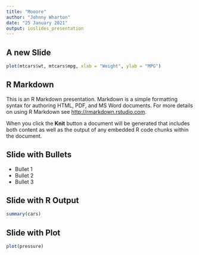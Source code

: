 ```yaml
---
title: "Mooore"
author: "Johnny Wharton"
date: "25 January 2021"
output: ioslides_presentation
---
```


## A new Slide
```r
plot(mtcars$wt, mtcars$mpg, xlab = "Weight", ylab = "MPG")
```

## R Markdown

This is an R Markdown presentation. Markdown is a simple formatting syntax for authoring HTML, PDF, and MS Word documents. For more details on using R Markdown see <http://rmarkdown.rstudio.com>.

When you click the **Knit** button a document will be generated that includes both content as well as the output of any embedded R code chunks within the document.

## Slide with Bullets

- Bullet 1
- Bullet 2
- Bullet 3

## Slide with R Output

```r
summary(cars)
```

## Slide with Plot

```r
plot(pressure)
```

